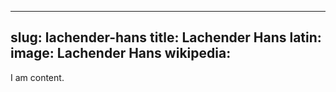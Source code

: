 
---
slug: lachender-hans
title: Lachender Hans
latin:
image: Lachender Hans
wikipedia: 
---

I am content.
